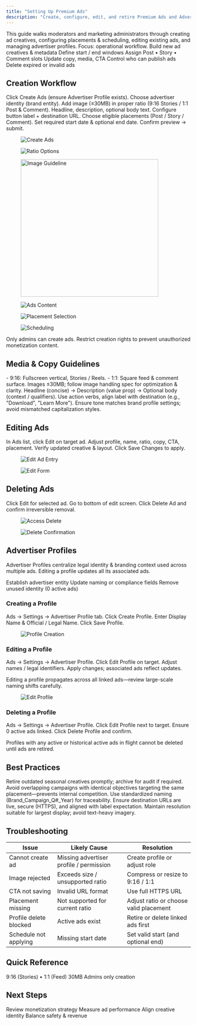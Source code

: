 ```yaml
---
title: "Setting Up Premium Ads"
description: "Create, configure, edit, and retire Premium Ads and Advertiser Profiles in the Console"
---
```


<Info>
This guide walks moderators and marketing administrators through creating ad creatives, configuring placements & scheduling, editing existing ads, and managing advertiser profiles. Focus: operational workflow.
</Info>

<CardGroup cols={3}>
  <Card title="Create" icon="plus">Build new ad creatives & metadata</Card>
  <Card title="Schedule" icon="calendar">Define start / end windows</Card>
  <Card title="Place" icon="location-dot">Assign Post • Story • Comment slots</Card>
  <Card title="Edit" icon="pencil">Update copy, media, CTA</Card>
  <Card title="Govern" icon="shield">Control who can publish ads</Card>
  <Card title="Retire" icon="trash">Delete expired or invalid ads</Card>
</CardGroup>

## Creation Workflow

<Steps>
  <Step title="Start">Click Create Ads (ensure Advertiser Profile exists).</Step>
  <Step title="Select Profile">Choose advertiser identity (brand entity).</Step>
  <Step title="Upload Media">Add image (≤30MB) in proper ratio (9:16 Stories / 1:1 Post & Comment).</Step>
  <Step title="Add Copy">Headline, description, optional body text.</Step>
  <Step title="CTA (Optional)">Configure button label + destination URL.</Step>
  <Step title="Placement">Choose eligible placements (Post / Story / Comment).</Step>
  <Step title="Schedule">Set required start date & optional end date.</Step>
  <Step title="Review & Publish">Confirm preview → submit.</Step>
</Steps>

<figure><img src="../../../.gitbook/assets/Screenshot 2567-07-17 at 16.43.32.png" alt="Create Ads" /></figure>
<figure><img src="../../../.gitbook/assets/Screenshot 2567-07-17 at 16.43.02.png" alt="Ratio Options" /></figure>
<figure><img src="../../../.gitbook/assets/Screenshot 2567-07-17 at 16.49.22 (1).png" width="375" alt="Image Guideline" /></figure>
<figure><img src="../../../.gitbook/assets/Screenshot 2567-07-17 at 17.00.43.png" alt="Ads Content" /></figure>
<figure><img src="../../../.gitbook/assets/Screenshot 2567-07-17 at 16.54.11.png" alt="Placement Selection" /></figure>
<figure><img src="../../../.gitbook/assets/Screenshot 2567-07-17 at 16.58.45.png" alt="Scheduling" /></figure>

<Warning>Only admins can create ads. Restrict creation rights to prevent unauthorized monetization content.</Warning>

## Media & Copy Guidelines

<AccordionGroup>
  <Accordion title="Ratios">
    - 9:16: Fullscreen vertical, Stories / Reels.
    - 1:1: Square feed & comment surface.
  </Accordion>
  <Accordion title="File Constraints">Images ≤30MB; follow image handling spec for optimization & clarity.</Accordion>
  <Accordion title="Copy Structure">Headline (concise) → Description (value prop) → Optional body (context / qualifiers).</Accordion>
  <Accordion title="CTA Best Practices">Use action verbs, align label with destination (e.g., "Download", "Learn More").</Accordion>
  <Accordion title="Brand Consistency">Ensure tone matches brand profile settings; avoid mismatched capitalization styles.</Accordion>
</AccordionGroup>

## Editing Ads

<Steps>
  <Step title="Locate">In Ads list, click Edit on target ad.</Step>
  <Step title="Modify Fields">Adjust profile, name, ratio, copy, CTA, placement.</Step>
  <Step title="Preview">Verify updated creative & layout.</Step>
  <Step title="Save">Click Save Changes to apply.</Step>
</Steps>

<figure><img src="../../../.gitbook/assets/Screenshot 2567-07-17 at 17.02.23.png" alt="Edit Ad Entry" /></figure>
<figure><img src="../../../.gitbook/assets/Screenshot 2567-07-17 at 17.03.48.png" alt="Edit Form" /></figure>

## Deleting Ads

<Steps>
  <Step title="Open Edit">Click Edit for selected ad.</Step>
  <Step title="Scroll">Go to bottom of edit screen.</Step>
  <Step title="Delete">Click Delete Ad and confirm irreversible removal.</Step>
</Steps>

<figure><img src="../../../.gitbook/assets/Screenshot 2567-07-17 at 17.05.46.png" alt="Access Delete" /></figure>
<figure><img src="../../../.gitbook/assets/Screenshot 2567-07-17 at 17.07.07.png" alt="Delete Confirmation" /></figure>

## Advertiser Profiles

<Info>Advertiser Profiles centralize legal identity & branding context used across multiple ads. Editing a profile updates all its associated ads.</Info>

<CardGroup cols={3}>
  <Card title="Create Profile" icon="plus">Establish advertiser entity</Card>
  <Card title="Edit Profile" icon="pencil">Update naming or compliance fields</Card>
  <Card title="Delete Profile" icon="trash">Remove unused identity (0 active ads)</Card>
</CardGroup>

### Creating a Profile

<Steps>
  <Step title="Navigate">Ads → Settings → Advertiser Profile tab.</Step>
  <Step title="Create">Click Create Profile.</Step>
  <Step title="Input Details">Enter Display Name & Official / Legal Name.</Step>
  <Step title="Save">Click Save Profile.</Step>
</Steps>

<figure><img src="../../../.gitbook/assets/Screenshot 2567-07-17 at 17.09.49.png" alt="Profile Creation" /></figure>

### Editing a Profile

<Steps>
  <Step title="Open Settings">Ads → Settings → Advertiser Profile.</Step>
  <Step title="Select Profile">Click Edit Profile on target.</Step>
  <Step title="Change Fields">Adjust names / legal identifiers.</Step>
  <Step title="Save Updates">Apply changes; associated ads reflect updates.</Step>
</Steps>

<Warning>Editing a profile propagates across all linked ads—review large-scale naming shifts carefully.</Warning>

<figure><img src="../../../.gitbook/assets/Screenshot 2567-11-12 at 5.43.12 PM.png" alt="Edit Profile" /></figure>

### Deleting a Profile

<Steps>
  <Step title="Open Tab">Ads → Settings → Advertiser Profile.</Step>
  <Step title="Select">Click Edit Profile next to target.</Step>
  <Step title="Validate Usage">Ensure 0 active ads linked.</Step>
  <Step title="Delete">Click Delete Profile and confirm.</Step>
</Steps>

<Info>Profiles with any active or historical active ads in flight cannot be deleted until ads are retired.</Info>

## Best Practices

<AccordionGroup>
  <Accordion title="Creative Hygiene">Retire outdated seasonal creatives promptly; archive for audit if required.</Accordion>
  <Accordion title="Scheduling Discipline">Avoid overlapping campaigns with identical objectives targeting the same placement—prevents internal competition.</Accordion>
  <Accordion title="Profile Governance">Use standardized naming (Brand_Campaign_Q#_Year) for traceability.</Accordion>
  <Accordion title="CTA Integrity">Ensure destination URLs are live, secure (HTTPS), and aligned with label expectation.</Accordion>
  <Accordion title="Media Quality">Maintain resolution suitable for largest display; avoid text-heavy imagery.</Accordion>
</AccordionGroup>

## Troubleshooting

| Issue | Likely Cause | Resolution |
|-------|--------------|------------|
| Cannot create ad | Missing advertiser profile / permission | Create profile or adjust role |
| Image rejected | Exceeds size / unsupported ratio | Compress or resize to 9:16 / 1:1 |
| CTA not saving | Invalid URL format | Use full HTTPS URL | 
| Placement missing | Not supported for current ratio | Adjust ratio or choose valid placement |
| Profile delete blocked | Active ads exist | Retire or delete linked ads first |
| Schedule not applying | Missing start date | Set valid start (and optional end) |

## Quick Reference

<CardGroup cols={3}>
  <Card title="Ratios" icon="image">9:16 (Stories) • 1:1 (Feed)</Card>
  <Card title="Max Image Size" icon="upload">30MB</Card>
  <Card title="Permissions" icon="shield">Admins only creation</Card>
</CardGroup>

## Next Steps

<CardGroup cols={2}>
  <Card title="Premium Ads Overview" icon="rectangle-ad" href="README">Review monetization strategy</Card>
  <Card title="Analytics" icon="chart-bar" href="../analytics/overview">Measure ad performance</Card>
</CardGroup>

<CardGroup cols={2}>
  <Card title="Branding" icon="badge-check" href="../settings/branding">Align creative identity</Card>
  <Card title="Moderation Feed" icon="shield" href="../user-and-content-management/mod-feed">Balance safety & revenue</Card>
</CardGroup>
